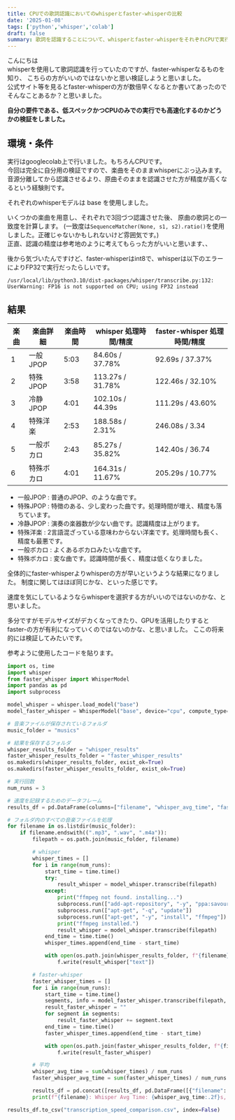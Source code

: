 ```yaml
---
title: CPUでの歌詞認識においてのwhisperとfaster-whisperの比較
date: '2025-01-08'
tags: ['python','whisper','colab']
draft: false
summary: 歌詞を認識することについて、whisperとfaster-whisperをそれぞれCPUで実行し、速度と精度を比較しました
---
```


こんにちは  
whisperを使用して歌詞認識を行っていたのですが、faster-whisperなるものを知り、
こちらの方がいいのではないかと思い検証しようと思いました。  
公式サイト等を見るとfaster-whisperの方が数倍早くなるとか書いてあったのでそんなことあるか？と思いました。

**自分の要件である、低スペックかつCPUのみでの実行でも高速化するのかどうかの検証をしました。**

## 環境・条件
実行はgooglecolab上で行いました。もちろんCPUです。  
今回は完全に自分用の検証ですので、楽曲をそのままwhisperにぶっ込みます。
音源分離してから認識させるより、原曲そのままを認識させた方が精度が高くなるという経験則です。

それぞれのwhisperモデルは base を使用しました。

いくつかの楽曲を用意し、それぞれで3回づつ認識させた後、
原曲の歌詞との一致度を計算します。
(一致度は`SequenceMatcher(None, s1, s2).ratio()`を使用しました。正確じゃないかもしれないけど雰囲気です。)  
正直、認識の精度は参考地のように考えてもらった方がいいと思います、、

後から気づいたんですけど、faster-whisperはint8で、whisperは以下のエラーによりFP32で実行だったらしいです。

```
/usr/local/lib/python3.10/dist-packages/whisper/transcribe.py:132: UserWarning: FP16 is not supported on CPU; using FP32 instead
```

## 結果

| 楽曲 | 楽曲詳細 | 楽曲時間 | whisper 処理時間/精度 |  faster-whisper 処理時間/精度 |
| --- | --- | --- | --- | --- |
| 1 | 一般JPOP | 5:03 | 84.60s / 37.78% | 92.69s / 37.37% |
| 2 | 特殊JPOP | 3:58 | 113.27s / 31.78% | 122.46s / 32.10% |
| 3 | 冷静JPOP | 4:01 | 102.10s / 44.39s | 111.29s / 43.60% |
| 4 | 特殊洋楽 | 2:53 | 188.58s / 2.31% | 246.08s / 3.34 |
| 5 | 一般ボカロ | 2:43 | 85.27s / 35.82% | 142.40s / 36.74 |
| 6 | 特殊ボカロ | 4:01 | 164.31s / 11.67% | 205.29s / 10.77% |


- 一般JPOP : 普通のJPOP、のような曲です。
- 特殊JPOP : 特徴のある、少し変わった曲です。処理時間が増え、精度も落ちています。
- 冷静JPOP : 演奏の楽器数が少ない曲です。認識精度は上がります。
- 特殊洋楽 : 2言語混ざっている意味わからない洋楽です。処理時間も長く、精度も最悪です。
- 一般ボカロ : よくあるボカロみたいな曲です。
- 特殊ボカロ : 変な曲です。認識時間が長く、精度は低くなりました。


全体的にfaster-whisperよりwhisperの方が早いというような結果になりました。
制度に関してはほぼ同じかな、といった感じです。

速度を気にしているようならwhisperを選択する方がいいのではないのかな、と思いました。

多分ですがモデルサイズがデカくなってきたり、GPUを活用したりするとfaster-の方が有利になっていくのではないのかな、と思いました。
ここの将来的には検証してみたいです。

参考ように使用したコードを貼ります。

```python
import os, time
import whisper
from faster_whisper import WhisperModel
import pandas as pd
import subprocess

model_whisper = whisper.load_model("base")
model_faster_whisper = WhisperModel("base", device="cpu", compute_type="int8")

# 音楽ファイルが保存されているフォルダ
music_folder = "musics"

# 結果を保存するフォルダ
whisper_results_folder = "whisper_results"
faster_whisper_results_folder = "faster_whisper_results"
os.makedirs(whisper_results_folder, exist_ok=True)
os.makedirs(faster_whisper_results_folder, exist_ok=True)

# 実行回数
num_runs = 3

# 速度を記録するためのデータフレーム
results_df = pd.DataFrame(columns=["filename", "whisper_avg_time", "faster_whisper_avg_time"])

# フォルダ内のすべての音楽ファイルを処理
for filename in os.listdir(music_folder):
    if filename.endswith((".mp3", ".wav", ".m4a")):
        filepath = os.path.join(music_folder, filename)

        # whisper
        whisper_times = []
        for i in range(num_runs):
            start_time = time.time()
            try:
                result_whisper = model_whisper.transcribe(filepath)
            except:
                print("ffmpeg not found. installing...")
                subprocess.run(["add-apt-repository", "-y", "ppa:savoury1/ffmpeg4"])
                subprocess.run(["apt-get", "-q", "update"])
                subprocess.run(["apt-get", "-y", "install", "ffmpeg"])
                print("ffmpeg installed.")
                result_whisper = model_whisper.transcribe(filepath)
            end_time = time.time()
            whisper_times.append(end_time - start_time)

            with open(os.path.join(whisper_results_folder, f"{filename}_run{i+1}.txt"), "w") as f:
                f.write(result_whisper["text"])

        # faster-whisper
        faster_whisper_times = []
        for i in range(num_runs):
            start_time = time.time()
            segments, info = model_faster_whisper.transcribe(filepath, beam_size=5)
            result_faster_whisper = ""
            for segment in segments:
                result_faster_whisper += segment.text
            end_time = time.time()
            faster_whisper_times.append(end_time - start_time)

            with open(os.path.join(faster_whisper_results_folder, f"{filename}_run{i+1}.txt"), "w") as f:
                f.write(result_faster_whisper)

        # 平均
        whisper_avg_time = sum(whisper_times) / num_runs
        faster_whisper_avg_time = sum(faster_whisper_times) / num_runs

        results_df = pd.concat([results_df, pd.DataFrame([{"filename": filename, "whisper_avg_time": whisper_avg_time, "faster_whisper_avg_time": faster_whisper_avg_time}])], ignore_index=True)
        print(f"{filename}: Whisper Avg Time: {whisper_avg_time:.2f}s, Faster-Whisper Avg Time: {faster_whisper_avg_time:.2f}s")

results_df.to_csv("transcription_speed_comparison.csv", index=False)
```
